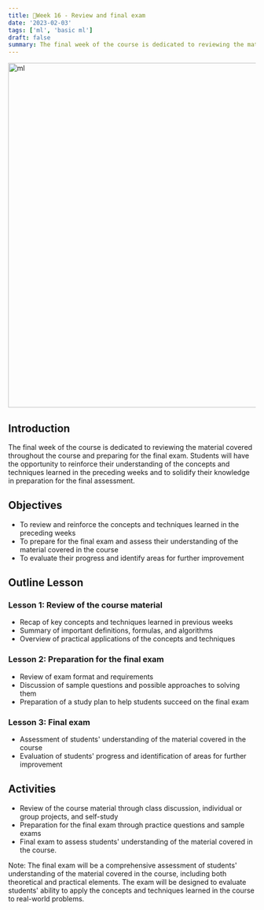 ```yaml
---
title: 📘Week 16 - Review and final exam
date: '2023-02-03'
tags: ['ml', 'basic ml']
draft: false
summary: The final week of the course is dedicated to reviewing the material covered throughout the course and preparing for the final exam.
---
```


<div className="grid place-items-center">
  <img
    className="inline rounded-lg"
    src="https://i.pinimg.com/originals/c3/2a/9c/c32a9c330e742d3e7eec31695d7059d5.gif"
    alt="ml"
    width="700"
    height="700"
  />
</div>

## Introduction
The final week of the course is dedicated to reviewing the material covered throughout the course and preparing for the final exam. Students will have the opportunity to reinforce their understanding of the concepts and techniques learned in the preceding weeks and to solidify their knowledge in preparation for the final assessment.

## Objectives
- To review and reinforce the concepts and techniques learned in the preceding weeks
- To prepare for the final exam and assess their understanding of the material covered in the course
- To evaluate their progress and identify areas for further improvement

## Outline Lesson
### Lesson 1: Review of the course material
- Recap of key concepts and techniques learned in previous weeks
- Summary of important definitions, formulas, and algorithms
- Overview of practical applications of the concepts and techniques

### Lesson 2: Preparation for the final exam
- Review of exam format and requirements
- Discussion of sample questions and possible approaches to solving them
- Preparation of a study plan to help students succeed on the final exam

### Lesson 3: Final exam
- Assessment of students' understanding of the material covered in the course
- Evaluation of students' progress and identification of areas for further improvement

## Activities
- Review of the course material through class discussion, individual or group projects, and self-study
- Preparation for the final exam through practice questions and sample exams
- Final exam to assess students' understanding of the material covered in the course.


Note: The final exam will be a comprehensive assessment of students' understanding of the material covered in the course, including both theoretical and practical elements. The exam will be designed to evaluate students' ability to apply the concepts and techniques learned in the course to real-world problems.